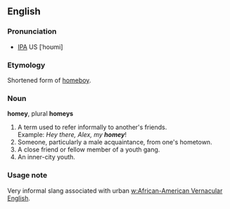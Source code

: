 ==English==

===Pronunciation===
* [[IPA]] US [ˈhoʊmi]

===Etymology===
Shortened form of [[homeboy]].

===Noun===
'''homey''', plural '''homeys'''

#A term used to refer informally to another's friends. <br> Example: ''Hey there, Alex, my '''homey'''''!
#Someone, particularly a male acquaintance, from one's hometown.
#A close friend or fellow member of a youth gang.
#An inner-city youth.

===Usage note===
Very informal slang associated with urban [[w:African-American Vernacular English]].